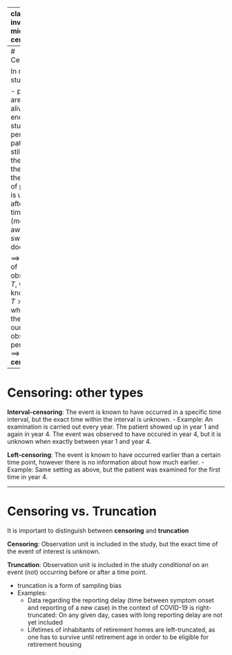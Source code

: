 
---
class: inverse, middle, center

.center[
.font120[
**Censoring and Truncation**
]
]

<html>
  <div style='float:left'></div>
  <hr color='#005500' size=2px width=900px>
</html>


---
# Censoring

In many studies:

- patients are still alive at the end of the study period,
- patients are still sick at the end of the study,
- the status of patients is unknown after some time (moved away, switched doctor, ...).

$\implies$  Instead of observing $T$, we only know that $T>c$, where $c$ is the end of our observation period. <br>
$\implies$ **Right-censoring**

---
# Censoring: other types

**Interval-censoring**:
The event is known to have occurred in a specific time interval, but the exact time within the interval is unknown.
- Example: An examination is carried out every year. The patient showed up in year 1 and again in year 4. The event was observed to have occured in year 4, but it is unknown when exactly between year 1 and year 4.

**Left-censoring**:
The event is known to have occurred earlier than a certain time point, however
there is no information about how much earlier.
- Example: Same setting as above, but the patient was examined for the first time in year 4.

---
# Censoring vs. Truncation

It is important to distinguish between **censoring** and **truncation**

**Censoring**:
Observation unit is included in the study, but the exact time of the event of interest is unknown.

**Truncation**:
Observation unit is included in the study *conditional* on an event (not) occurring before or after a time point.

- truncation is a form of sampling bias
- Examples:
  + Data regarding the reporting delay (time between symptom onset and reporting of a new case) in the context of COVID-19  is right-truncated: On any given day, cases with long reporting delay are not yet included
  + Lifetimes of inhabitants of retirement homes are left-truncated, as one has to survive until retirement age in order to be eligible for retirement housing
